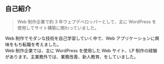 ## 自己紹介

> Web 制作企業で約 3 年ウェブデベロッパーとして、主に WordPress を使用してサイト構築に関わっていました。

Web 制作でモダンな技術を自己学習していく中で、Web アプリケーションに興味をもち転職を考えました。  
Web 制作企業では、主に WordPress を使用した Web サイト、LP 制作の経験があります。主業務外では、業務改善、新人教育、をしていました。
